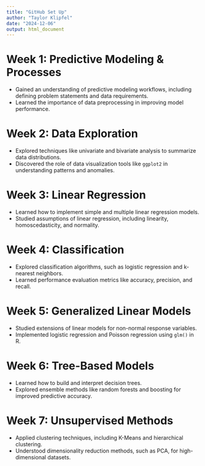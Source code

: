 ---
title: "GitHub Set Up"
author: "Taylor Klipfel"
date: "2024-12-06"
output: html_document
---

# Week 1: Predictive Modeling & Processes
- Gained an understanding of predictive modeling workflows, including defining problem statements and data requirements.
- Learned the importance of data preprocessing in improving model performance.

# Week 2: Data Exploration
- Explored techniques like univariate and bivariate analysis to summarize data distributions.
- Discovered the role of data visualization tools like `ggplot2` in understanding patterns and anomalies.

# Week 3: Linear Regression
- Learned how to implement simple and multiple linear regression models.
- Studied assumptions of linear regression, including linearity, homoscedasticity, and normality.

# Week 4: Classification
- Explored classification algorithms, such as logistic regression and k-nearest neighbors.
- Learned performance evaluation metrics like accuracy, precision, and recall.

# Week 5: Generalized Linear Models
- Studied extensions of linear models for non-normal response variables.
- Implemented logistic regression and Poisson regression using `glm()` in R.

# Week 6: Tree-Based Models
- Learned how to build and interpret decision trees.
- Explored ensemble methods like random forests and boosting for improved predictive accuracy.

# Week 7: Unsupervised Methods
- Applied clustering techniques, including K-Means and hierarchical clustering.
- Understood dimensionality reduction methods, such as PCA, for high-dimensional datasets.


